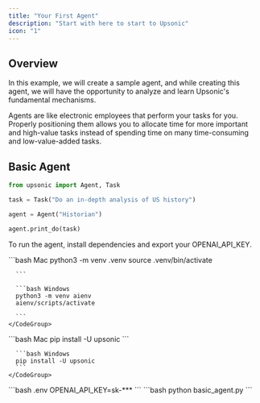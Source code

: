 ```yaml
---
title: "Your First Agent"
description: "Start with here to start to Upsonic"
icon: "1"
---
```


## Overview

In this example, we will create a sample agent, and while creating this agent, we will have the opportunity to analyze and learn Upsonic's fundamental mechanisms.

Agents are like electronic employees that perform your tasks for you. Properly positioning them allows you to allocate time for more important and high-value tasks instead of spending time on many time-consuming and low-value-added tasks.

## Basic Agent

```python basic_agent.py
from upsonic import Agent, Task

task = Task("Do an in-depth analysis of US history")

agent = Agent("Historian")

agent.print_do(task)

```

To run the agent, install dependencies and export your OPENAI\_API\_KEY.

<Steps>
  <Step title="Setup your virtual environment">
    <CodeGroup>
      ```bash Mac
      python3 -m venv .venv
      source .venv/bin/activate

      ```

      ```bash Windows
      python3 -m venv aienv
      aienv/scripts/activate

      ```
    </CodeGroup>
  </Step>

  <Step title="Install dependencies">
    <CodeGroup>
      ```bash Mac
      pip install -U upsonic
      ```

      ```bash Windows
      pip install -U upsonic
      ```
    </CodeGroup>

  </Step>

  <Step title="Put your OpenAI key">
    <CodeGroup>
      ```bash .env
      OPENAI_API_KEY=sk-***
      ```
    </CodeGroup>
  </Step>

  <Step title="Run the agent to do the task">
    ```bash
    python basic_agent.py
    ```
  </Step>
</Steps>